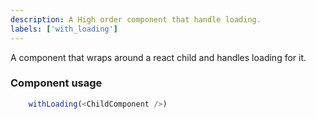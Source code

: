 ```yaml
---
description: A High order component that handle loading.
labels: ['with_loading']
---
```



A component that wraps around a react child and handles loading for it.

### Component usage
```js
    withLoading(<ChildComponent />)
```